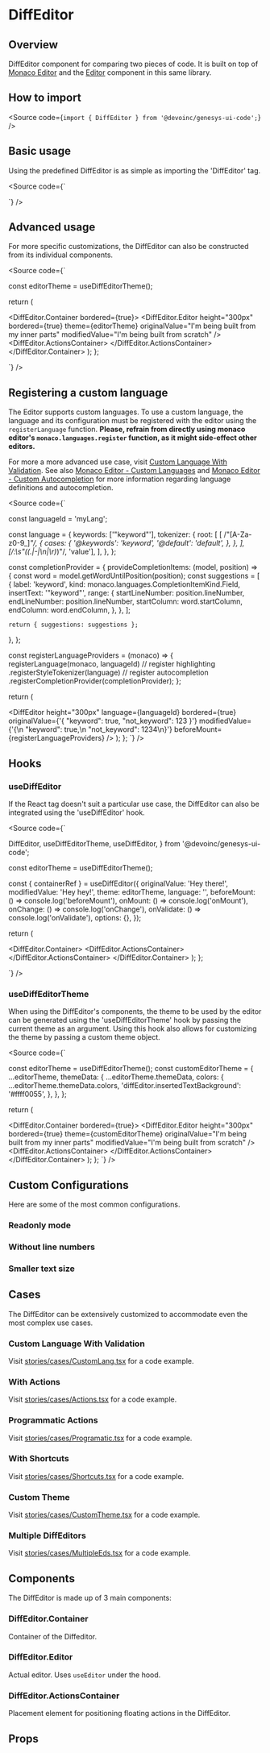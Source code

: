 

<Meta of={Stories} />

# DiffEditor

## Overview

DiffEditor component for comparing two pieces of code. It is built on top of [Monaco Editor](https://microsoft.github.io/monaco-editor/) and
the [Editor](?path=/docs/components-code-editor--overview) component in this same library.

<Canvas of={Stories.Base} sourceState="none" />

## How to import

<Source code={`import { DiffEditor } from '@devoinc/genesys-ui-code';`} />

## Basic usage

Using the predefined DiffEditor is as simple as importing the 'DiffEditor' tag.

<Source
  code={`

  <DiffEditor originalValue="I'm smart!" modifiedValue="I'm not smart!" />
`}
/>

## Advanced usage

For more specific customizations, the DiffEditor can also be constructed from its individual components.

<Source
  code={`


  const editorTheme = useDiffEditorTheme();

return (

<DiffEditor.Container bordered={true}>
  <DiffEditor.Editor
    height="300px"
    bordered={true}
    theme={editorTheme}
    originalValue="I'm being built from my inner parts"
    modifiedValue="I'm being built from scratch"
  />
  <DiffEditor.ActionsContainer>
    <IconButton icon="gi-heart_full" />
  </DiffEditor.ActionsContainer>
</DiffEditor.Container>
); };

`}
/>

## Registering a custom language

The Editor supports custom languages. To use a custom language, the language and its configuration must be registered with the editor using the `registerLanguage` function.
**Please, refrain from directly using monaco editor's `monaco.languages.register` function, as it might side-effect other editors.**

For more a more advanced use case, visit [Custom Language With Validation](#custom-language-with-validation). See also [Monaco Editor - Custom Languages](https://microsoft.github.io/monaco-editor/monarch.html)
and [Monaco Editor - Custom Autocompletion](https://microsoft.github.io/monaco-editor/playground.html#extending-language-services-custom-languages)
for more information regarding language definitions and autocompletion.

<Source
  code={`


const languageId = 'myLang';

const language = {
keywords: ['"keyword"'],
tokenizer: {
root: [
[
/"[A-Za-z0-9_]_"/,
{
cases: {
'@keywords': 'keyword',
'@default': 'default',
},
},
],
[/:\s"((.|-|\n|\r)_)"/, 'value'],
],
},
};

const completionProvider = {
provideCompletionItems: (model, position) => {
const word = model.getWordUntilPosition(position);
const suggestions = [
{
label: 'keyword',
kind: monaco.languages.CompletionItemKind.Field,
insertText: '"keyword"',
range: {
startLineNumber: position.lineNumber,
endLineNumber: position.lineNumber,
startColumn: word.startColumn,
endColumn: word.endColumn,
},
},
];

    return { suggestions: suggestions };

},
};

  const registerLanguageProviders = (monaco) => {
    registerLanguage(monaco, languageId)
      // register highlighting
      .registerStyleTokenizer(language)
      // register autocompletion
      .registerCompletionProvider(completionProvider);
  };

return (

<DiffEditor
  height="300px"
  language={languageId}
  bordered={true}
  originalValue={'{ "keyword": true, "not_keyword": 123 }'}
  modifiedValue={'{\n "keyword": true,\n "not_keyword": 1234\n}'}
  beforeMount={registerLanguageProviders}
/>
); }; `} />

## Hooks

### useDiffEditor

If the React tag doesn't suit a particular use case, the DiffEditor can also be integrated using the 'useDiffEditor' hook.

<Source code={`

  DiffEditor,
  useDiffEditorTheme,
  useDiffEditor,
} from '@devoinc/genesys-ui-code';

  const editorTheme = useDiffEditorTheme();

const { containerRef } = useDiffEditor({
originalValue: 'Hey there!',
modifiedValue: 'Hey hey!',
theme: editorTheme,
language: '',
beforeMount: () => console.log('beforeMount'),
onMount: () => console.log('onMount'),
onChange: () => console.log('onChange'),
onValidate: () => console.log('onValidate'),
options: {},
});

return (

<DiffEditor.Container>
  <Box ref={containerRef} height="100%" />
  <DiffEditor.ActionsContainer>
    <IconButton icon="gi-heart_full" />
  </DiffEditor.ActionsContainer>
</DiffEditor.Container>
); };

`} />

### useDiffEditorTheme

When using the DiffEditor's components, the theme to be used by the editor can be generated using the 'useDiffEditorTheme' hook by passing the current theme as an argument.
Using this hook also allows for customizing the theme by passing a custom theme object.

<Source code={`


  const editorTheme = useDiffEditorTheme();
  const customEditorTheme = {
    ...editorTheme,
    themeData: {
      ...editorTheme.themeData,
      colors: {
        ...editorTheme.themeData.colors,
        'diffEditor.insertedTextBackground': '#ffff0055',
      },
    },
  };

return (

<DiffEditor.Container bordered={true}>
  <DiffEditor.Editor
    height="300px"
    bordered={true}
    theme={customEditorTheme}
    originalValue="I'm being built from my inner parts"
    modifiedValue="I'm being built from scratch"
  />
  <DiffEditor.ActionsContainer>
    <IconButton icon="gi-heart_full" />
  </DiffEditor.ActionsContainer>
</DiffEditor.Container>
); }; `} />

## Custom Configurations

Here are some of the most common configurations.

### Readonly mode

<Canvas of={Stories.ReadonlyMode} />

### Without line numbers

<Canvas of={Stories.WithoutLineNumbers} />

### Smaller text size

<Canvas of={Stories.SmallerTextSize} />

## Cases

The DiffEditor can be extensively customized to accommodate even the most complex use cases.

### Custom Language With Validation

Visit [stories/cases/CustomLang.tsx](https://github.com/DevoInc/genesys-ui/blob/master/packages/code/src/components/DiffEditor/stories/cases/CustomLang.tsx) for a code example.

<Canvas of={Stories.CustomLanguageWithValidation} sourceState="none" />

### With Actions

Visit [stories/cases/Actions.tsx](https://github.com/DevoInc/genesys-ui/blob/master/packages/code/src/components/DiffEditor/stories/cases/Actions.tsx) for a code example.

<Canvas of={Stories.WithActions} sourceState="none" />

### Programmatic Actions

Visit [stories/cases/Programatic.tsx](https://github.com/DevoInc/genesys-ui/blob/master/packages/code/src/components/DiffEditor/stories/cases/Programatic.tsx) for a code example.

<Canvas of={Stories.ProgramaticActions} sourceState="none" />

### With Shortcuts

Visit [stories/cases/Shortcuts.tsx](https://github.com/DevoInc/genesys-ui/blob/master/packages/code/src/components/DiffEditor/stories/cases/Shortcuts.tsx) for a code example.

<Canvas of={Stories.WithShortcuts} sourceState="none" />

### Custom Theme

Visit [stories/cases/CustomTheme.tsx](https://github.com/DevoInc/genesys-ui/blob/master/packages/code/src/components/DiffEditor/stories/cases/CustomThemed.tsx) for a code example.

<Canvas of={Stories.CustomTheme} sourceState="none" />

### Multiple DiffEditors

Visit [stories/cases/MultipleEds.tsx](https://github.com/DevoInc/genesys-ui/blob/master/packages/code/src/components/DiffEditor/stories/cases/MultipleEds.tsx) for a code example.

<Canvas of={Stories.MultipleDiffEditors} sourceState="none" />

## Components

The DiffEditor is made up of 3 main components:

### DiffEditor.Container

Container of the Diffeditor.

<ArgTypes of={DiffEditor.Container} />

### DiffEditor.Editor

Actual editor. Uses `useEditor` under the hood.

<ArgTypes of={DiffEditor.Editor} />

### DiffEditor.ActionsContainer

Placement element for positioning floating actions in the DiffEditor.

<ArgTypes of={DiffEditor.ActionsContainer} />

## Props

<ArgTypes of={Stories} />
